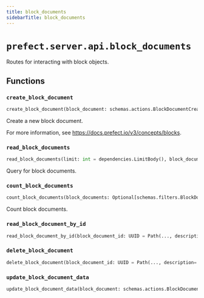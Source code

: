 ```yaml
---
title: block_documents
sidebarTitle: block_documents
---
```


# `prefect.server.api.block_documents`



Routes for interacting with block objects.


## Functions

### `create_block_document` <sup><a href="https://github.com/PrefectHQ/prefect/blob/main/src/prefect/server/api/block_documents.py#L21" target="_blank"><Icon icon="github" style="width: 14px; height: 14px;" /></a></sup>

```python
create_block_document(block_document: schemas.actions.BlockDocumentCreate, db: PrefectDBInterface = Depends(provide_database_interface)) -> schemas.core.BlockDocument
```


Create a new block document.

For more information, see https://docs.prefect.io/v3/concepts/blocks.


### `read_block_documents` <sup><a href="https://github.com/PrefectHQ/prefect/blob/main/src/prefect/server/api/block_documents.py#L51" target="_blank"><Icon icon="github" style="width: 14px; height: 14px;" /></a></sup>

```python
read_block_documents(limit: int = dependencies.LimitBody(), block_documents: Optional[schemas.filters.BlockDocumentFilter] = None, block_types: Optional[schemas.filters.BlockTypeFilter] = None, block_schemas: Optional[schemas.filters.BlockSchemaFilter] = None, include_secrets: bool = Body(False, description='Whether to include sensitive values in the block document.'), sort: Optional[schemas.sorting.BlockDocumentSort] = Body(schemas.sorting.BlockDocumentSort.NAME_ASC), offset: int = Body(0, ge=0), db: PrefectDBInterface = Depends(provide_database_interface)) -> List[schemas.core.BlockDocument]
```


Query for block documents.


### `count_block_documents` <sup><a href="https://github.com/PrefectHQ/prefect/blob/main/src/prefect/server/api/block_documents.py#L84" target="_blank"><Icon icon="github" style="width: 14px; height: 14px;" /></a></sup>

```python
count_block_documents(block_documents: Optional[schemas.filters.BlockDocumentFilter] = None, block_types: Optional[schemas.filters.BlockTypeFilter] = None, block_schemas: Optional[schemas.filters.BlockSchemaFilter] = None, db: PrefectDBInterface = Depends(provide_database_interface)) -> int
```


Count block documents.


### `read_block_document_by_id` <sup><a href="https://github.com/PrefectHQ/prefect/blob/main/src/prefect/server/api/block_documents.py#L105" target="_blank"><Icon icon="github" style="width: 14px; height: 14px;" /></a></sup>

```python
read_block_document_by_id(block_document_id: UUID = Path(..., description='The block document id', alias='id'), include_secrets: bool = Query(False, description='Whether to include sensitive values in the block document.'), db: PrefectDBInterface = Depends(provide_database_interface)) -> schemas.core.BlockDocument
```

### `delete_block_document` <sup><a href="https://github.com/PrefectHQ/prefect/blob/main/src/prefect/server/api/block_documents.py#L126" target="_blank"><Icon icon="github" style="width: 14px; height: 14px;" /></a></sup>

```python
delete_block_document(block_document_id: UUID = Path(..., description='The block document id', alias='id'), db: PrefectDBInterface = Depends(provide_database_interface)) -> None
```

### `update_block_document_data` <sup><a href="https://github.com/PrefectHQ/prefect/blob/main/src/prefect/server/api/block_documents.py#L143" target="_blank"><Icon icon="github" style="width: 14px; height: 14px;" /></a></sup>

```python
update_block_document_data(block_document: schemas.actions.BlockDocumentUpdate, block_document_id: UUID = Path(..., description='The block document id', alias='id'), db: PrefectDBInterface = Depends(provide_database_interface)) -> None
```
